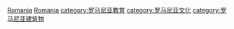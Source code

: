 [[category:各国博物馆|Romania]]
[[category:欧洲博物馆|Romania]]
[[category:罗马尼亚教育|category:罗马尼亚教育]]
[[category:罗马尼亚文化|category:罗马尼亚文化]]
[[category:罗马尼亚建筑物|category:罗马尼亚建筑物]]